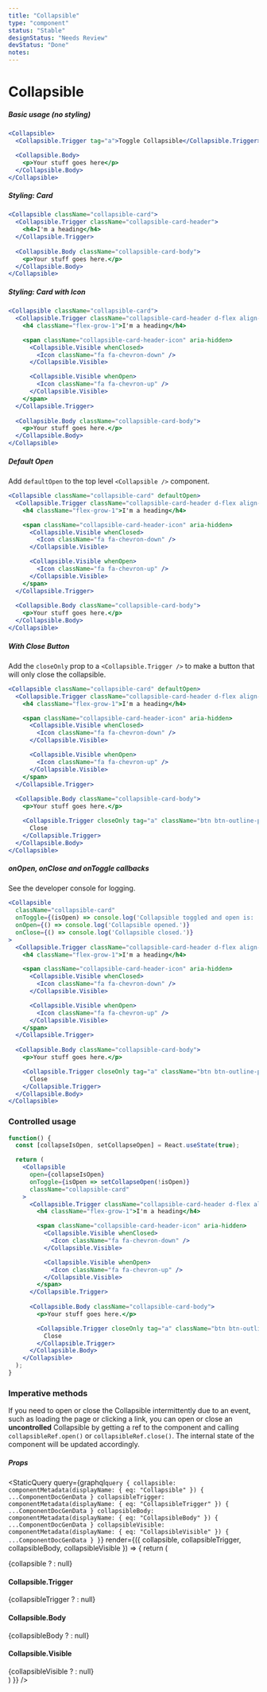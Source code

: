 ```yaml
---
title: "Collapsible"
type: "component"
status: "Stable"
designStatus: "Needs Review"
devStatus: "Done"
notes: 
---
```



# Collapsible

##### Basic usage (no styling)

```jsx live=true
<Collapsible>
  <Collapsible.Trigger tag="a">Toggle Collapsible</Collapsible.Trigger>

  <Collapsible.Body>
    <p>Your stuff goes here</p>
  </Collapsible.Body>
</Collapsible>
```

##### Styling: Card

```jsx live=true
<Collapsible className="collapsible-card">
  <Collapsible.Trigger className="collapsible-card-header">
    <h4>I'm a heading</h4>
  </Collapsible.Trigger>
  
  <Collapsible.Body className="collapsible-card-body">
    <p>Your stuff goes here.</p>
  </Collapsible.Body>
</Collapsible>
```

##### Styling: Card with Icon

```jsx live=true
<Collapsible className="collapsible-card">
  <Collapsible.Trigger className="collapsible-card-header d-flex align-items-center">
    <h4 className="flex-grow-1">I'm a heading</h4>

    <span className="collapsible-card-header-icon" aria-hidden>
      <Collapsible.Visible whenClosed>
        <Icon className="fa fa-chevron-down" />
      </Collapsible.Visible>

      <Collapsible.Visible whenOpen>
        <Icon className="fa fa-chevron-up" />
      </Collapsible.Visible>
    </span>
  </Collapsible.Trigger>
  
  <Collapsible.Body className="collapsible-card-body">
    <p>Your stuff goes here.</p>
  </Collapsible.Body>
</Collapsible>
```

##### Default Open

Add `defaultOpen` to the top level `<Collapsible />` component.

```jsx live=true
<Collapsible className="collapsible-card" defaultOpen>
  <Collapsible.Trigger className="collapsible-card-header d-flex align-items-center">
    <h4 className="flex-grow-1">I'm a heading</h4>

    <span className="collapsible-card-header-icon" aria-hidden>
      <Collapsible.Visible whenClosed>
        <Icon className="fa fa-chevron-down" />
      </Collapsible.Visible>

      <Collapsible.Visible whenOpen>
        <Icon className="fa fa-chevron-up" />
      </Collapsible.Visible>
    </span>
  </Collapsible.Trigger>
  
  <Collapsible.Body className="collapsible-card-body">
    <p>Your stuff goes here.</p>
  </Collapsible.Body>
</Collapsible>
```


##### With Close Button

Add the `closeOnly` prop to a `<Collapsible.Trigger />` to make a button
that will only close the collapsible.

```jsx live=true
<Collapsible className="collapsible-card" defaultOpen>
  <Collapsible.Trigger className="collapsible-card-header d-flex align-items-center">
    <h4 className="flex-grow-1">I'm a heading</h4>

    <span className="collapsible-card-header-icon" aria-hidden>
      <Collapsible.Visible whenClosed>
        <Icon className="fa fa-chevron-down" />
      </Collapsible.Visible>

      <Collapsible.Visible whenOpen>
        <Icon className="fa fa-chevron-up" />
      </Collapsible.Visible>
    </span>
  </Collapsible.Trigger>
  
  <Collapsible.Body className="collapsible-card-body">
    <p>Your stuff goes here.</p>

    <Collapsible.Trigger closeOnly tag="a" className="btn btn-outline-primary">
      Close
    </Collapsible.Trigger>
  </Collapsible.Body>
</Collapsible>
```


##### onOpen, onClose and onToggle callbacks

See the developer console for logging.

```jsx live=true
<Collapsible
  className="collapsible-card"
  onToggle={(isOpen) => console.log('Collapsible toggled and open is: ', isOpen)}
  onOpen={() => console.log('Collapsible opened.')}
  onClose={() => console.log('Collapsible closed.')}
>
  <Collapsible.Trigger className="collapsible-card-header d-flex align-items-center">
    <h4 className="flex-grow-1">I'm a heading</h4>

    <span className="collapsible-card-header-icon" aria-hidden>
      <Collapsible.Visible whenClosed>
        <Icon className="fa fa-chevron-down" />
      </Collapsible.Visible>

      <Collapsible.Visible whenOpen>
        <Icon className="fa fa-chevron-up" />
      </Collapsible.Visible>
    </span>
  </Collapsible.Trigger>
  
  <Collapsible.Body className="collapsible-card-body">
    <p>Your stuff goes here.</p>

    <Collapsible.Trigger closeOnly tag="a" className="btn btn-outline-primary">
      Close
    </Collapsible.Trigger>
  </Collapsible.Body>
</Collapsible>
```

### Controlled usage

```jsx live=true
function() {
  const [collapseIsOpen, setCollapseOpen] = React.useState(true);

  return (
    <Collapsible
      open={collapseIsOpen}
      onToggle={isOpen => setCollapseOpen(!isOpen)}
      className="collapsible-card"
    >
      <Collapsible.Trigger className="collapsible-card-header d-flex align-items-center">
        <h4 className="flex-grow-1">I'm a heading</h4>

        <span className="collapsible-card-header-icon" aria-hidden>
          <Collapsible.Visible whenClosed>
            <Icon className="fa fa-chevron-down" />
          </Collapsible.Visible>

          <Collapsible.Visible whenOpen>
            <Icon className="fa fa-chevron-up" />
          </Collapsible.Visible>
        </span>
      </Collapsible.Trigger>
      
      <Collapsible.Body className="collapsible-card-body">
        <p>Your stuff goes here.</p>

        <Collapsible.Trigger closeOnly tag="a" className="btn btn-outline-primary">
          Close
        </Collapsible.Trigger>
      </Collapsible.Body>
    </Collapsible>
  );
}
```

### Imperative methods

If you need to open or close the Collapsible intermittently due to an event,
such as loading the page or clicking a link, you can open or close
an **uncontrolled** Collapsible by getting a ref to the component and calling 
`collapsibleRef.open()` or `collapsibleRef.close()`. The internal state of
the component will be updated accordingly.


##### Props

<StaticQuery
  query={graphql`query {
    collapsible: componentMetadata(displayName: { eq: "Collapsible" }) { ...ComponentDocGenData }
    collapsibleTrigger: componentMetadata(displayName: { eq: "CollapsibleTrigger" }) { ...ComponentDocGenData }
    collapsibleBody: componentMetadata(displayName: { eq: "CollapsibleBody" }) { ...ComponentDocGenData }
    collapsibleVisible: componentMetadata(displayName: { eq: "CollapsibleVisible" }) { ...ComponentDocGenData }
  }`}
  render={({ collapsible, collapsibleTrigger, collapsibleBody, collapsibleVisible }) => {
    return (
      <div>
        {collapsible ? <PropsTable propMetaData={collapsible.props} /> : null}
        <h4>Collapsible.Trigger</h4>
        {collapsibleTrigger ? <PropsTable propMetaData={collapsibleTrigger.props} /> : null}
        <h4>Collapsible.Body</h4>
        {collapsibleBody ? <PropsTable propMetaData={collapsibleBody.props} /> : null}
        <h4>Collapsible.Visible</h4>
        {collapsibleVisible ? <PropsTable propMetaData={collapsibleVisible.props} /> : null}
      </div>
    )
  }}
/>

